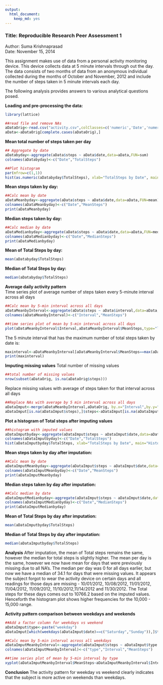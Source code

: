 ```yaml
---
output:
  html_document:
    keep_md: yes
---
```


###                                   Title: Reproducible Research Peer Assessment 1

Author: Suma Krishnaprasad  
Date: November 15, 2014  

This assignment makes use of data from a personal activity monitoring device. This device collects data at 5 minute intervals through out the day. The data consists of two months of data from an anonymous individual collected during the months of October and November, 2012 and include the number of steps taken in 5 minute intervals each day.

The following analysis provides answers to various analytical questions posed.

**Loading and pre-processing the data:**
```r
library(lattice)

##read file and remove NAs
aDataOrig<-read.csv("activity.csv",colClasses=c('numeric','Date','numeric'))
aData<-aDataOrig[complete.cases(aDataOrig),]
```

**Mean total number of steps taken per day**
```r
## Aggregate by date
aDatabyday<-aggregate(aData$steps ~ aData$date,data=aData,FUN=sum)
colnames(aDatabyday)<-c("Date","TotalSteps")

##Plot histogram
par(mfrow=c(1,1))
hist(as.numeric(aDatabyday$TotalSteps), xlab="TotalSteps by Date", main="Histogram of Total Steps by Date", col="light blue")
```

**Mean steps taken by day:**
```r
##Calc mean by date
aDataMeanbyday<-aggregate(aData$steps ~ aData$date,data=aData,FUN=mean)
colnames(aDataMeanbyday)<-c("Date","MeanSteps")
print(aDataMeanbyday)
```

**Median steps taken by day:**
```r
##Calc median by date
aDataMedianbyday<-aggregate(aData$steps ~ aData$date,data=aData,FUN=median)
colnames(aDataMedianbyday)<-c("Date","MedianSteps")
print(aDataMedianbyday)
```

**Mean of Total Steps by day:**  
```r
mean(aDatabyday$TotalSteps)
```

**Median of Total Steps by day:** 
```r
median(aDatabyday$TotalSteps)
```

**Average daily activity pattern**  
Time series plot of average number of steps taken every 5-minute interval across all days
```r
##Calc mean by 5-min interval across all days
aDataMeanbyInterval<-aggregate(aData$steps ~ aData$interval,data=aData,FUN=mean)
colnames(aDataMeanbyInterval)<-c("Interval","MeanSteps")

##time series plot of mean by 5-min interval across all days
plot(aDataMeanbyInterval$Interval,aDataMeanbyInterval$MeanSteps,type="l", xlab="Interval", ylab="Average steps", main="Average Steps by Interval across all days", col="blue")
```

The 5 minute interval that has the maximum number of total steps taken by date is: 
```r
maxinterval<-aDataMeanbyInterval[aDataMeanbyInterval$MeanSteps==max(aDataMeanbyInterval$MeanSteps),1]
print(maxinterval)
```

**Imputing missing values**
Total number of missing values
```r
##total number of missing values
nrow(subset(aDataOrig, is.na(aDataOrig$steps)))
```

Replace missing values with average of steps taken for that interval across all days
```r
##Replace NAs with average by 5 min interval across all days
aDataImput<-merge(aDataMeanbyInterval,aDataOrig, by.x="Interval",by.y="interval",all.y)
aDataImput[is.na(aDataImput$steps),]$steps<-aDataImput[is.na(aDataImput$steps),]$MeanSteps
```

**Plot a histogram of Total steps after imputing values**  
```r
##histogram with imputed values
aDataImputbyday<-aggregate(aDataImput$steps ~ aDataImput$date,data=aDataImput,FUN=sum)
colnames(aDataImputbyday)<-c("Date","TotalSteps")
hist(aDataImputbyday$TotalSteps, xlab="TotalSteps by Date", main="Histogram of Total Steps by Date with Imputation", col="pink")
```

**Mean steps taken by day after imputation:**  
```r
##Calc mean by date
aDataImputMeanbyday<-aggregate(aDataImput$steps ~ aDataImput$date,data=aDataImput,FUN=mean)
colnames(aDataImputMeanbyday)<-c("Date","MeanSteps")
print(aDataImputMeanbyday)
```

**Median steps taken by day after imputation:**  
```r
##Calc median by date
aDataImputMedianbyday<-aggregate(aDataImput$steps ~ aDataImput$date,data=aDataImput,FUN=median)
colnames(aDataImputMedianbyday)<-c("Date","MedianSteps")
print(aDataImputMedianbyday)
```

**Mean of Total Steps by day after imputation:**  
```r
mean(aDataImputbyday$TotalSteps)
```

**Median of Total Steps by day after imputation:**   
```r
median(aDataImputbyday$TotalSteps)
```

**Analysis**
After imputation, the mean of Total steps remains the same, however the median for total steps is slightly higher. The mean per day is the same, however we now have mean for days that were previously missing due to all NA's. The median per day was 0 for all days earlier, but now we have a median of 34.1 for days that were missing values.
It appears the subject forgot to wear the activity device on certain days and all readings for those days are missing - 10/01/2012, 10/08/2012, 11/01/2012, 11/04/2012, 11/09/2012, 11/10/2012,11/14/2012 and 11/30/2012. The Total steps for these days comes out to 10766.2 based on the imputed values. Henceforth the histogram plot shows higher frequencies for the 10,000 - 15,000 range.

**Activity pattern comparison between weekdays and weekends**
```r
##Add a factor column for weekdays vs weekend
aDataImput$type<-paste("weekday")
aDataImput[which(weekdays(aDataImput$date)==c("Saturday","Sunday")),]$type<-"weekend"

##Calc mean by 5-min interval across all weekdays
aDataImputMeanbyInterval<-aggregate(aDataImput$steps ~ aDataImput$type + aDataImput$Interval,data=aDataImput,FUN=mean)
colnames(aDataImputMeanbyInterval)<-c("type","Interval","MeanSteps")

##time series plot of mean by 5-min interval by type
xyplot(aDataImputMeanbyInterval$MeanSteps~aDataImputMeanbyInterval$Interval | type ,type="l",data=aDataImputMeanbyInterval,layout=c(1,2), col="red", xlab="Interval", ylab = "Average steps across all days")
```

**Conclusion**
The activity pattern for weekday vs weekend clearly indicates that the subject is more active on weekends than weekdays. 





